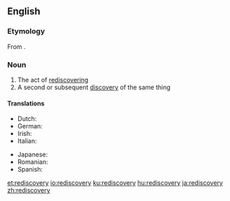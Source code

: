 ==English==

===Etymology===
From {{af|en|re-|discovery}}.

===Noun===
{{en-noun|rediscoveries}}

# The act of [[rediscover]]ing
# A second or subsequent [[discovery]] of the same thing

====Translations====
{{trans-top|act of rediscovering}}
* Dutch: {{t|nl|herontdekking|f}}
* German: {{t+|de|Wiederentdeckung|f}}
* Irish: {{t|ga|athaimsiú|m}}
* Italian: {{t|it|riscoperta|f}}
{{trans-mid}}
* Japanese: {{t|ja|再認識|tr=さいにんしき, saininshiki}}
* Romanian: {{t+|ro|redescoperire|f}}
* Spanish: {{t+|es|redescubrimiento|m}}
{{trans-bottom}}

[[et:rediscovery]]
[[io:rediscovery]]
[[ku:rediscovery]]
[[hu:rediscovery]]
[[ja:rediscovery]]
[[zh:rediscovery]]